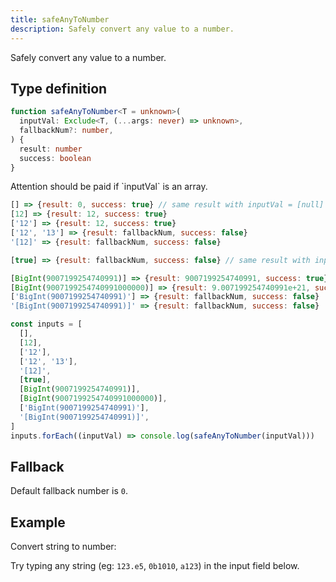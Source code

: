 ```yaml
---
title: safeAnyToNumber
description: Safely convert any value to a number.
---
```



Safely convert any value to a number.

## Type definition

```ts
function safeAnyToNumber<T = unknown>(
  inputVal: Exclude<T, (...args: never) => unknown>,
  fallbackNum?: number,
) {
  result: number
  success: boolean
}
```

<Aside>Attention should be paid if `inputVal` is an array.</Aside>

<Tabs>
<TabItem label="Result">

```js
[] => {result: 0, success: true} // same result with inputVal = [null] or [undefined]
[12] => {result: 12, success: true}
['12'] => {result: 12, success: true}
['12', '13'] => {result: fallbackNum, success: false}
'[12]' => {result: fallbackNum, success: false}

[true] => {result: fallbackNum, success: false} // same result with inputVal = [false]

[BigInt(9007199254740991)] => {result: 9007199254740991, success: true}
[BigInt(9007199254740991000000)] => {result: 9.007199254740991e+21, success: true}
['BigInt(9007199254740991)'] => {result: fallbackNum, success: false}
'[BigInt(9007199254740991)]' => {result: fallbackNum, success: false}
```

</TabItem>
<TabItem label="Source code">

```ts
const inputs = [
  [],
  [12],
  ['12'],
  ['12', '13'],
  '[12]',
  [true],
  [BigInt(9007199254740991)],
  [BigInt(9007199254740991000000)],
  ['BigInt(9007199254740991)'],
  '[BigInt(9007199254740991)]',
]
inputs.forEach((inputVal) => console.log(safeAnyToNumber(inputVal)))
```

</TabItem>
</Tabs>

## Fallback

Default fallback number is `0`.

## Example

Convert string to number:

Try typing any string (eg: `123.e5`, `0b1010`, `a123`) in the input field below.

<Tabs>
  <TabItem label="Playground">
    <Demo path="utils/safeAnyToNumber" client:load />
  </TabItem>
  <TabItem label="Source code">
    <Code lang="tsx" title="safeAnyToNumber.tsx" code={safeAnyToNumberDemoCode} />
  </TabItem>
</Tabs>

